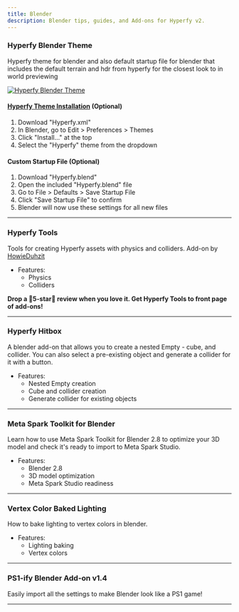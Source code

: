 ```yaml
---
title: Blender
description: Blender tips, guides, and Add-ons for Hyperfy v2.
---
```




### Hyperfy Blender Theme


<LinkCard title="Get the Hyperfy theme for blender" href="https://github.com/HowieDuhzit/Hyperfy-Tools/blob/main/extras/Hyperfy.blend" />

Hyperfy theme for blender and also default startup file for blender that includes the default terrain and hdr from hyperfy for the closest look to in world previewing

[![Hyperfy Blender Theme](/assets/hyperfy-blender-theme.webp)](/assets/hyperfy-blender-theme.webp)


#### [Hyperfy Theme Installation](https://github.com/HowieDuhzit/Hyperfy-Tools/tree/main?tab=readme-ov-file#installation) (Optional)
1. Download "Hyperfy.xml"
2. In Blender, go to Edit > Preferences > Themes
3. Click "Install..." at the top
4. Select the "Hyperfy" theme from the dropdown

#### Custom Startup File (Optional)
1. Download "Hyperfy.blend"
2. Open the included "Hyperfy.blend" file
3. Go to File > Defaults > Save Startup File
4. Click "Save Startup File" to confirm
5. Blender will now use these settings for all new files


---

### Hyperfy Tools
<Badge text="Blender Add-on" variant="tip" />

Tools for creating Hyperfy assets with physics and colliders.
Add-on by [HowieDuhzit](/#howieduhzit)

* Features:
  + Physics
  + Colliders

<LinkCard title="Get Hyperfy Tools" href="https://extensions.blender.org/add-ons/hyperfy-tools/" />


**Drop a 🌟5-star🌟 review when you love it.  Get Hyperfy Tools to front page of add-ons!**

---


### Hyperfy Hitbox
<Badge text="Blender Add-on" variant="tip" />

A blender add-on that allows you to create a nested Empty - cube, and collider. You can also select a pre-existing object and generate a collider for it with a button.
* Features:
  + Nested Empty creation
  + Cube and collider creation
  + Generate collider for existing objects

<LinkCard title="Hyperfy Hitbox on GitHub" href="https://github.com/scoegrams/hyperfyhitbox" />


<LinkCard title="See also Blender-Exporter script" href="docs/blender-exporter" />


---


### Meta Spark Toolkit for Blender
<Badge text="Blender" variant="tip" />

Learn how to use Meta Spark Toolkit for Blender 2.8 to optimize your 3D model and check it's ready to import to Meta Spark Studio.
* Features:
  + Blender 2.8
  + 3D model optimization
  + Meta Spark Studio readiness

<LinkCard title="Learn more - Meta Spark Toolkit for Blender" href="https://sparkar.facebook.com/ar-studio/learn/articles/creating-and-prepping-assets/toolkit-for-blender/" />



---

### Vertex Color Baked Lighting
<Badge text="Blender" variant="tip" />

How to bake lighting to vertex colors in blender.
* Features:
  + Lighting baking
  + Vertex colors

<LinkPreview id="https://wonderlandengine.com/news/vertex-color-baked-lighting/#bake-to-vertex-colors-in-blender" />

---


### PS1-ify Blender Add-on v1.4
<Badge text="Blender Add-on" variant="tip" />

Easily import all the settings to make Blender look like a PS1 game!

<LinkCard title="PS1-ify on Gumroad" href="https://baeac.gumroad.com/l/ps1-ify" />


---

